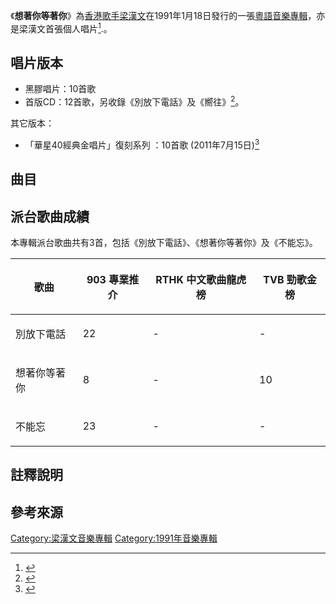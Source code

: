 {{Album infobox | 
|  Name          = 想著你等著你
|  Type          = [[專輯|專輯]]
|  Artist        = [[梁漢文|梁漢文]]
|  Cover         = 
|  Caption       =
|  Background    = 
|  Released      = 1991年1月18日
|  Recorded      = 1990年
|  Genre         = 粵語流行音樂
|  Label         = [[華星唱片|華星唱片]]
|  Number        =
|  Length        =
|  Producer      = 
|  Reviews       =
|  Last album    = 
|  This album    = 想著你等著你 <br />（1991年1月18日）
|  Next album    = [[糊塗感情|糊塗感情]] <br />（1993年5月19日）
}}

《'''想著你等著你'''》為[[香港|香港]][[歌手|歌手]][[梁漢文|梁漢文]]在1991年1月18日發行的一張[[粵語|粵語]][[音樂專輯|音樂專輯]]，亦是梁漢文首張個人唱片<ref>{{Cite web |url=http://the-sun.on.cc/cnt/entertainment/20111003/00470_026.html |title=梁漢文「破產」：怪自己死蠢 |accessdate=2016-07-28 |archive-date=2019-09-10 |archive-url=https://web.archive.org/web/20190910213750/http://the-sun.on.cc/cnt/entertainment/20111003/00470_026.html |dead-url=no }}</ref>.。

== 唱片版本 ==

*黑膠唱片：10首歌 
*首版CD：12首歌，另收錄《別放下電話》及《嚮往》<ref>{{Cite web |url=http://comebacktolove.blogspot.hk/2016/08/1991_3.html |title=梁漢文 - 想著妳等著妳 (1991) |accessdate=2017-05-09 |archive-date=2016-12-06 |archive-url=https://web.archive.org/web/20161206194747/http://comebacktolove.blogspot.hk/2016/08/1991_3.html |dead-url=no }}</ref>。
其它版本：
*「華星40經典金唱片」復刻系列 ：10首歌 (2011年7月15日)<ref>{{Cite web |url=http://www.yesasia.com/global/%E6%A2%81%E6%BC%A2%E6%96%87-%E6%83%B3%E8%91%97%E5%A6%B3-%E7%AD%89%E8%91%97%E5%A6%B3-%E9%87%91%E7%A2%9F-%E8%8F%AF%E6%98%9F40%E7%B6%93%E5%85%B8%E9%87%91%E5%94%B1%E7%89%87/1024650278-0-0-0-zh_TW/info.html |title=想著你等著你 (金碟) (華星40經典金唱片) |accessdate=2016-07-28 |archive-date=2016-08-12 |archive-url=https://web.archive.org/web/20160812231217/http://www.yesasia.com/global/%E6%A2%81%E6%BC%A2%E6%96%87-%E6%83%B3%E8%91%97%E5%A6%B3-%E7%AD%89%E8%91%97%E5%A6%B3-%E9%87%91%E7%A2%9F-%E8%8F%AF%E6%98%9F40%E7%B6%93%E5%85%B8%E9%87%91%E5%94%B1%E7%89%87/1024650278-0-0-0-zh_TW/info.html |dead-url=no }}</ref>

==曲目==
{{Tracklist
| font_size = 100%

| title1 = 想著你等著你
| music1 = Jolyon Ward Skinner<BR>Barry James Eastmond<BR>Wayne Anton Brathwaite
| lyrics1 = [[練海棠|練海棠]] (由[[梁芷珊|梁芷珊]]代筆)<ref>{{Cite web |url=https://www.youtube.com/watch?v=82rvpa6ddu4 |title=【堅離地傾之驀然回首 009】梁芷珊：《唯獨你是不可取替》：我的幾百首歌詞，如何縮影香港黃金時代？（下） |access-date=2021-11-24 |archive-date=2021-11-24 |archive-url=https://web.archive.org/web/20211124100647/https://www.youtube.com/watch?v=82rvpa6ddu4 }}</ref>
| arranger1 = 蘇德華

| title2 = 算我錯了
| music2 = 譚振雄<BR>江港生
| lyrics2 = [[潘偉源|潘偉源]]
| arranger2 = [[盧東尼|盧東尼]]

| title3 = 我習慣瀟灑
| music3 = [[唐奕聰|唐奕聰]]
| lyrics3 = [[因葵|因葵]]
| arranger3 = 唐奕聰

| title4 = 錯做情人
| music4 = 王利名 
| lyrics4 = 綠葉 
| arranger4 = 王利名

| title5 = Goodbye School Day
| music5 = 岡本朗<BR>大川茂 
| lyrics5 = 林振強 
| arranger5 = 蘇德華


| title6 = 不能忘 
| music6 = 江港生<BR>丁志光
| lyrics6 = 潘偉源 
| arranger6 = 江港生

| title7 = 戀愁 
| music7 = 姚大偉
| lyrics7 = 姚大偉 
| arranger7 = Richard Yuen

| title8 = 著迷 
| music8 =  Lonely Summer Night 
| lyrics8 = 因葵 
| arranger8 = Barry Chung

| title9 = 長夜堤岸 
| music9 = 姚大偉 
| lyrics9 = 姚大偉 
| arranger9 = Richard Yuen

| title10 = 仍留在我心 
| music10 = 梁漢文
| lyrics10 = 羅仲良
| arranger10 = 江港生<BR>丁志光

| title11 = 別放下電話 <ref group="註" name="a2">只收錄於首版CD。</ref>
| music11 = Paul Jabara<BR>Jay Asher 
| lyrics11 = 周禮茂
| arranger11 = 杜自持

| title12 = 嚮往 {{r|a2|group="註"}}
| music12 = Rodney Franklin
| lyrics12 = 潘偉源 
| arranger12 = 杜自持
}}

==派台歌曲成績==
本專輯派台歌曲共有3首，包括《別放下電話》、《想著你等著你》及《不能忘》。
{| class="wikitable"
|-
!歌曲||903 專業推介||RTHK 中文歌曲龍虎榜||TVB 勁歌金榜
|-
| 別放下電話 || 22 || - || - 
|-
| 想著你等著你 || 8 || - || 10
|-
| 不能忘 || 23 || - || -
|}

== 註釋說明 ==
{{Reflist|group="註"}}
==參考來源==
{{reflist}}

{{梁漢文}}
[[Category:梁漢文音樂專輯|Category:梁漢文音樂專輯]]
[[Category:1991年音樂專輯|Category:1991年音樂專輯]]